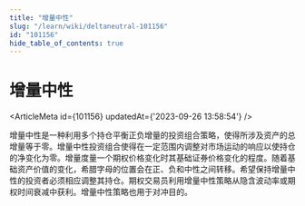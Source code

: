 ```yaml
---
title: "增量中性"
slug: "/learn/wiki/deltaneutral-101156"
id: "101156"
hide_table_of_contents: true
---
```



# 增量中性

<ArticleMeta id={101156} updatedAt={'2023-09-26 13:58:54'} />
<div className='border-solid border-b border-t-0 my-4 border-[var(--ifm-color-gray-300)]' />

增量中性是一种利用多个持仓平衡正负增量的投资组合策略，使得所涉及资产的总增量等于零。增量中性投资组合使得在一定范围内调整对市场运动的响应以使持仓的净变化为零。增量度量一个期权价格变化时其基础证券价格变化的程度。随着基础资产价值的变化，希腊字母的位置会在正、负和中性之间转移。希望保持增量中性的投资者必须相应调整其持仓。期权交易员利用增量中性策略从隐含波动率或期权时间衰减中获利。增量中性策略也用于对冲目的。
